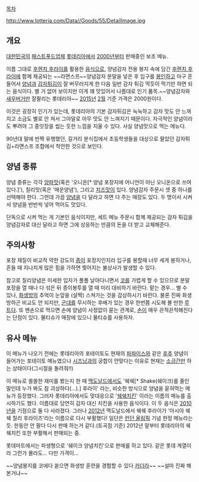 [[목차]]

http://www.lotteria.com/Data//Goods/55/DetailImage.jpg

== 개요 ==
[[대한민국]]의 [[패스트푸드]]업체 [[롯데리아]]에서 [[2000년]]부터 판매중인 보조 메뉴.

이름 그대로 [[후렌치 후라이]]를 활용한 [[음식]]으로, 양념감자 전용 봉지 속에 담긴 [[후렌치 후라이]]에 함께 제공되는 ~~라면스프~~양념감자 분말을 넣은 후 입구를 [[봉인]]하고 마구 흔들어서 [[양념]]과 [[감자튀김]]이 잘 버무러지게 한 다음 일반 감자 튀김 먹듯이 먹기만 하면 되는 음식이다. 별 거 없어 보이지만 이게 꽤 맛있어서 나름대로 인기 품목.~~양념감자와 [[새우버거]]만 잘팔리는 롯데리아~~ [[2015년]] [[2월]] 기준 가격은 2000원이다.

이것은 굉장히 인기가 있는데, 롯데리아의 기본 감자튀김은 눅눅하고 감자 맛도 안 느껴지고 소금도 별로 안 쳐서 그야말로 아무 맛도 안 느껴지기 때문이다. 자극적인 양념이라도 뿌려야 그 종잇장을 씹는 듯한 느낌을 지울 수 있다. 사실 양념맛으로 먹는 메뉴다.

90년대 말에 반짝 유행했던, 길거리 분식집에서 초등학생들을 대상으로 팔았던 감자튀김+라면스프 조합에서 착안한 것으로 보인다.

== 양념 종류 ==
양념 종류는 각각 [[양파]][[맛]](혹은 '오니온[* 양념 포장지에 어니언이 아닌 오니온으로 쓰여있다.]'), 칠리맛(혹은 '매운양념'), 그리고 [[치즈]][[맛]]이 있다. 양념감자 주문시 셋 중 하나를 선택해야 한다. 그런데 가끔 [[양념]]을 다 달라고 하면 다 주는 매장도 있다. 두 명이서 시켜서 양념을 반반씩 넣어 먹어도 맛있다.

단독으로 시켜 먹는 게 기본인 음식이지만, 세트 메뉴 주문시 함께 제공되는 감자 튀김을 양념감자로 대신 달라고 하면 그에 상응하는 만큼의 돈을 더 받고 교체해준다. 

== 주의사항 ==
포장 재질이 비교적 약한 강도의 [[종이]] 포장지인지라 입구를 봉할때 너무 세게 봉하거나, 흔들 때 지나치게 많은 힘을 가하면 찢어지는 불상사가 발생할 수 있다. 

참고로 칠리양념은 미세한 입자가 폴폴 날아다니면서 [[코]]를 가렵게 할 수 있으므로 분말포장을 열 때나 다 섞은 뒤 종이봉투를 열 때 미리 대비하기 바란다. 맡는 경우... 별 수 있나, [[화생방]]의 추억이 눈앞을 (살짝) 스쳐가는 것을 감상하시기 바란다. 물론 진짜 화생방하곤 비교도 안 되지만, [[군대]]를 무시하는 후배가 있는 경우 한번쯤 시도해 볼 만한 [[루트]]다. 또 맨손으로 먹으면 손에 양념이 사정없이 묻는 관계로, [[손]]이 매우 끈적끈적해진다는 단점이 있다. 물티슈가 매장에 있으니 물티슈를 사용하자.

== 유사 메뉴 ==
이 메뉴가 나오기 전에는 롯데리아의 포테이토도 현재의 [[파파이스]]와 같은 [[후추]] 양념이 들어가는 포테이토 메뉴였으나 [[시즈닝]]과의 궁합이 안맞다는 이유로 현재는 [[소금]]간만 하는 상태이다(그시절을 돌려줘!!)

이 메뉴로 쏠쏠한 재미를 봤는지 한 때 [[맥도날드]]에서도 '쉑쉑[* Shake(쉐이크)를 줄인말인데 누가 봐도 참 괴상하다(...).] 후라이' 라는, 비슷한 방식으로 양념을 묻혀먹는 메뉴가 등장했다. 그러자 롯데리아에서도 맞대응으로 '[[쉑쉑치킨]]' 이라는 이름의 메뉴를 출시하기도 했다. 이름대로 당연히 감자 대신 치킨을 사용한 음식이다. 이 두 음식은 [[2010년]]을 기점으로 둘 다 사라졌다. 그러나 [[2012년]] 맥도날드에서 쉑쉑 후라이가 '아시아 쉑쉑 칠리 후라이즈'라는 이름으로 다시 부활했다! 일단은 [[런던 올림픽]] 기념 한정 메뉴라는듯. 한동안 안 팔다 다시 판매 하는거 같다.(토곡점 기준) 2012년 말부터 롯데리아의 쉑쉑치킨 또한 부활해서 판매되는 중.

롯데마트에서는 파생형으로 '쉐이크 양념치킨'으로 판매를 하고 있다. 같은 롯데 계열이라 그런가 몰라도... 다만 가격이...

~~양념봉지를 코에다 쏟으면 화생방 훈련을 경험할 수 있다 [[카더라]]~~ ~~설마 진짜 해본거냐~~
